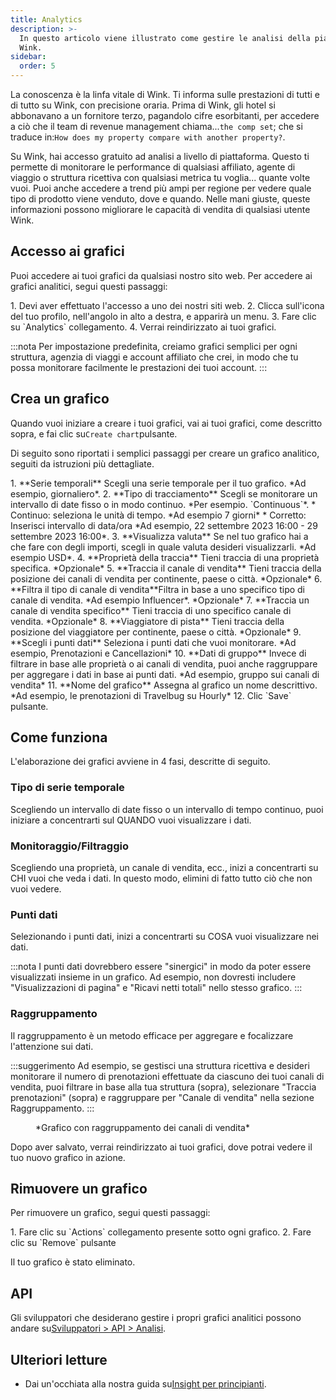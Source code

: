 ```yaml
---
title: Analytics
description: >-
  In questo articolo viene illustrato come gestire le analisi della piattaforma
  Wink.
sidebar:
  order: 5
---
```


La conoscenza è la linfa vitale di Wink. Ti informa sulle prestazioni di tutti e di tutto su Wink, con precisione oraria. Prima di Wink, gli hotel si abbonavano a un fornitore terzo, pagandolo cifre esorbitanti, per accedere a ciò che il team di revenue management chiama...`the comp set`; che si traduce in:`How does my property compare with another property?`.

Su Wink, hai accesso gratuito ad analisi a livello di piattaforma. Questo ti permette di monitorare le performance di qualsiasi affiliato, agente di viaggio o struttura ricettiva con qualsiasi metrica tu voglia... quante volte vuoi. Puoi anche accedere a trend più ampi per regione per vedere quale tipo di prodotto viene venduto, dove e quando. Nelle mani giuste, queste informazioni possono migliorare le capacità di vendita di qualsiasi utente Wink.

## Accesso ai grafici

Puoi accedere ai tuoi grafici da qualsiasi nostro sito web. Per accedere ai grafici analitici, segui questi passaggi:

<Steps>
  1. Devi aver effettuato l'accesso a uno dei nostri siti web.
  2. Clicca sull'icona del tuo profilo, nell'angolo in alto a destra, e apparirà un menu.
  3. Fare clic su `Analytics` collegamento.
  4. Verrai reindirizzato ai tuoi grafici.
</Steps>


:::nota
Per impostazione predefinita, creiamo grafici semplici per ogni struttura, agenzia di viaggi e account affiliato che crei, in modo che tu possa monitorare facilmente le prestazioni dei tuoi account.
:::

## Crea un grafico

Quando vuoi iniziare a creare i tuoi grafici, vai ai tuoi grafici, come descritto sopra, e fai clic su`Create chart`pulsante.

Di seguito sono riportati i semplici passaggi per creare un grafico analitico, seguiti da istruzioni più dettagliate.

<Steps>
  1. **Serie temporali** Scegli una serie temporale per il tuo grafico. *Ad esempio, giornaliero*.
  2. **Tipo di tracciamento** Scegli se monitorare un intervallo di date fisso o in modo continuo. *Per esempio. `Continuous`*.
     * Continuo: seleziona le unità di tempo. *Ad esempio 7 giorni*
     * Corretto: Inserisci intervallo di data/ora *Ad esempio, 22 settembre 2023 16:00 - 29 settembre 2023 16:00*.
  3. **Visualizza valuta** Se nel tuo grafico hai a che fare con degli importi, scegli in quale valuta desideri visualizzarli. *Ad esempio USD*.
  4. **Proprietà della traccia** Tieni traccia di una proprietà specifica. *Opzionale*
  5. **Traccia il canale di vendita** Tieni traccia della posizione dei canali di vendita per continente, paese o città. *Opzionale*
  6. **Filtra il tipo di canale di vendita**Filtra in base a uno specifico tipo di canale di vendita. *Ad esempio Influencer*. *Opzionale*
  7. **Traccia un canale di vendita specifico** Tieni traccia di uno specifico canale di vendita. *Opzionale*
  8. **Viaggiatore di pista** Tieni traccia della posizione del viaggiatore per continente, paese o città. *Opzionale*
  9. **Scegli i punti dati** Seleziona i punti dati che vuoi monitorare. *Ad esempio, Prenotazioni e Cancellazioni*
  10. **Dati di gruppo** Invece di filtrare in base alle proprietà o ai canali di vendita, puoi anche raggruppare per aggregare i dati in base ai punti dati. *Ad esempio, gruppo sui canali di vendita*
  11. **Nome del grafico** Assegna al grafico un nome descrittivo. *Ad esempio, le prenotazioni di Travelbug su Hourly*
  12. Clic `Save` pulsante.
</Steps>


## Come funziona

L'elaborazione dei grafici avviene in 4 fasi, descritte di seguito.

### Tipo di serie temporale

Scegliendo un intervallo di date fisso o un intervallo di tempo continuo, puoi iniziare a concentrarti sul QUANDO vuoi visualizzare i dati.

### Monitoraggio/Filtraggio

Scegliendo una proprietà, un canale di vendita, ecc., inizi a concentrarti su CHI vuoi che veda i dati. In questo modo, elimini di fatto tutto ciò che non vuoi vedere.

### Punti dati

Selezionando i punti dati, inizi a concentrarti su COSA vuoi visualizzare nei dati.

:::nota
I punti dati dovrebbero essere "sinergici" in modo da poter essere visualizzati insieme in un grafico. Ad esempio, non dovresti includere "Visualizzazioni di pagina" e "Ricavi netti totali" nello stesso grafico.
:::

### Raggruppamento<Badge text="New" variant="note" />


Il raggruppamento è un metodo efficace per aggregare e focalizzare l'attenzione sui dati.

:::suggerimento
Ad esempio, se gestisci una struttura ricettiva e desideri monitorare il numero di prenotazioni effettuate da ciascuno dei tuoi canali di vendita, puoi filtrare in base alla tua struttura (sopra), selezionare "Traccia prenotazioni" (sopra) e raggruppare per "Canale di vendita" nella sezione Raggruppamento.
:::

<figure>
  <CloudinaryImage width="700" height="219" resize="scale" quality="best" alt="Grafico analitico" src="academy/analytics" errorImage="noimage_opaque_nyrtl0.png" />

  <figcaption>*Grafico con raggruppamento dei canali di vendita*</figcaption>
</figure>


Dopo aver salvato, verrai reindirizzato ai tuoi grafici, dove potrai vedere il tuo nuovo grafico in azione.

## Rimuovere un grafico

Per rimuovere un grafico, segui questi passaggi:

<Steps>
  1. Fare clic su `Actions` collegamento presente sotto ogni grafico.
  2. Fare clic su `Remove` pulsante
</Steps>


Il tuo grafico è stato eliminato.

## API

Gli sviluppatori che desiderano gestire i propri grafici analitici possono andare su[Sviluppatori > API > Analisi](/developers/apis/#analytics-api).

## Ulteriori letture

* Dai un'occhiata alla nostra guida su[Insight per principianti](/guides/insight-for-dummies).

